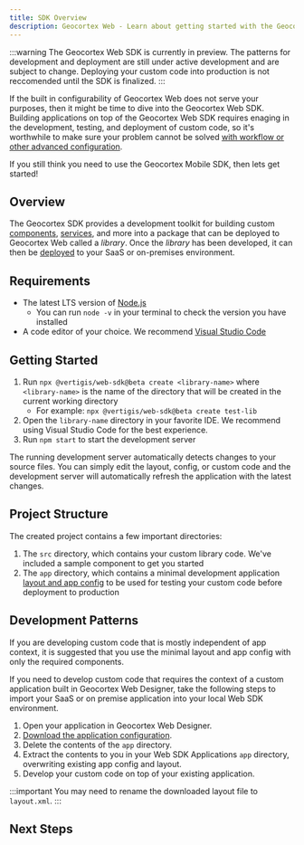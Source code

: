 ```yaml
---
title: SDK Overview
description: Geocortex Web - Learn about getting started with the Geocortex Web SDK
---
```



:::warning
The Geocortex Web SDK is currently in preview. The patterns for development and deployment are still under active development and are subject to change. Deploying your custom code into production is not reccomended until the SDK is finalized.
:::

If the built in configurability of Geocortex Web does not serve your purposes, then it might be time to dive into the Geocortex Web SDK. Building applications on top of the Geocortex Web SDK requires enaging in the development, testing, and deployment of custom code, so it's worthwhile to make sure your problem cannot be solved [with workflow or other advanced configuration](overview.mdx#explore-the-use-cases).

If you still think you need to use the Geocortex Mobile SDK, then lets get started!

<DesignerCallout />

## Overview

The Geocortex SDK provides a development toolkit for building custom [components](usecases-implement-component-with-ui.mdx), [services](usecases-implement-service.mdx), and more into a package that can be deployed to Geocortex Web called a _library_. Once the _library_ has been developed, it can then be [deployed](sdk-deployment.mdx) to your SaaS or on-premises environment.

## Requirements

-   The latest LTS version of [Node.js](https://nodejs.org/en/)
    -   You can run `node -v` in your terminal to check the version you have installed
-   A code editor of your choice. We recommend [Visual Studio Code](https://code.visualstudio.com/)

## Getting Started

1. Run `npx @vertigis/web-sdk@beta create <library-name>` where `<library-name>` is the name of the directory that will be created in the current working directory
    - For example: `npx @vertigis/web-sdk@beta create test-lib`
1. Open the `library-name` directory in your favorite IDE. We recommend using Visual Studio Code for the best experience.
1. Run `npm start` to start the development server

The running development server automatically detects changes to your source files. You can simply edit the layout, config, or custom code and the development server will automatically refresh the application with the latest changes.

## Project Structure

The created project contains a few important directories:

1. The `src` directory, which contains your custom library code. We've included a sample component to get you started
1. The `app` directory, which contains a minimal development application [layout and app config](concepts-key-concepts.mdx) to be used for testing your custom code before deployment to production

## Development Patterns

If you are developing custom code that is mostly independent of app context, it is suggested that you use the minimal layout and app config with only the required components.

If you need to develop custom code that requires the context of a custom application built in Geocortex Web Designer, take the following steps to import your SaaS or on premise application into your local Web SDK environment.

1. Open your application in Geocortex Web Designer.
1. [Download the application configuration](https://docs.geocortex.com/webviewer/latest/admin-help/Default.htm#gwv/download-app-configuration.htm).
1. Delete the contents of the `app` directory.
1. Extract the contents to you in your Web SDK Applications `app` directory, overwriting existing app config and layout.
1. Develop your custom code on top of your existing application.

:::important
You may need to rename the downloaded layout file to `layout.xml`.
:::

## Next Steps

<UseCaseContainer>
    <UseCaseCard
        title="Create a Component"
        description="Learn how to create a basic component."
        link="sdk-create-component"
    />
    <UseCaseCard
        title="Deploy your Application"
        description="Learn how to deploy your custom library, layout and app config."
        link="sdk-deployment"
    />
</UseCaseContainer>
